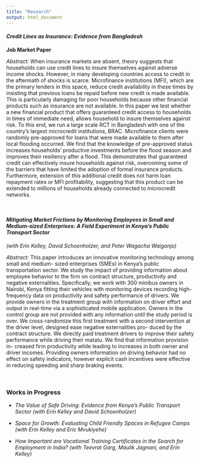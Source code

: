 ```yaml
---
title: "Research"
output: html_document
---
```

<div>

#### <em> Credit Lines as Insurance: Evidence from Bangladesh </em>
**Job Market Paper**

*Abstract:*
When insurance markets are absent, theory suggests that households can use credit lines to insure themselves against adverse income shocks. However, in many developing countries access to credit in the aftermath of shocks is scarce. Microfinance institutions (MFI), which are the primary lenders in this space, reduce credit availability in these times by insisting that previous loans be repaid before new credit is made available. This is particularly damaging for poor households because other financial products such as insurance are not available. In this paper we test whether a new financial product that offers guaranteed credit access to households in times of immediate need, allows household to insure themselves against risk. To this end, we run a large scale RCT in Bangladesh with one of the country's largest microcredit institutions, BRAC. Microfinance clients were randomly pre-approved for loans that were made available to them after local flooding occurred. We find that the knowledge of pre-approved status increases households' productive investments before the flood season and improves their resiliency after a flood. This demonstrates that guaranteed credit can effectively insure households against risk, overcoming some of the barriers that have limited the adoption of formal insurance products. Furthermore, extension of this additional credit does not harm loan repayment rates or MFI profitability, suggesting that this product can be extended to millions of households already connected to microcredit networks.

<br/>

#### <em> Mitigating Market Frictions by Monitoring Employees in Small and Medium-sized Enterprises: A Field Experiment in Kenya's Public Transport Sector </em>
*(with Erin Kelley, David Schoenholzer, and Peter Wagacha Waiganjo)*

*Abstract:*
This paper introduces an innovative monitoring technology among small and medium- sized enterprises (SMEs) in Kenya’s public transportation sector. We study the impact of providing information about employee behavior to the firm on contract structure, productivity and negative externalities. Specifically, we work with 300 minibus owners in Nairobi, Kenya fitting their vehicles with monitoring devices recording high- frequency data on productivity and safety performance of drivers. We provide owners in the treatment group with information on driver effort and output in real-time via a sophisticated mobile application. Owners in the control group are not provided with any information until the study period is over. We cross-randomize this first treatment with a second intervention at the driver level, designed ease negative externalities pro- duced by the contract structure. We directly paid treatment drivers to improve their safety performance while driving their matatu. We find that information provision in- creased firm productivity while leading to increases in both owner and driver incomes. Providing owners information on driving behavior had no effect on safety indicators, however explicit cash incentives were effective in reducing speeding and sharp braking events.

<br/>

### Works in Progress

+ *The Value of Safe Driving: Evidence from Kenya's Public Transport Sector (with Erin Kelley and David Schoenholzer)*

+ *Space for Growth: Evaluating Child Friendly Spaces in Refugee Camps (with Erin Kelley and Eric Mvukiyehe)*

+ *How Important are Vocational Training Certificates in the Search for Employment in India? (with Teevrat Garg, Maulik Jagnani, and Erin Kelley)*


</div>



